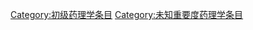 {{empty category}}

[[Category:初级药理学条目|Category:初级药理学条目]]
[[Category:未知重要度药理学条目|Category:未知重要度药理学条目]]